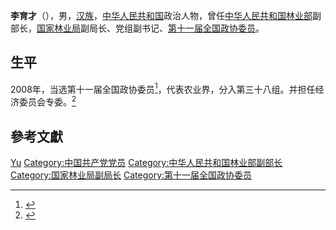 '''李育才'''（{{bd|1948年||}}），男，[[汉族|汉族]]，[[中华人民共和国|中华人民共和国]]政治人物，曾任[[中华人民共和国林业部|中华人民共和国林业部]]副部长，[[国家林业局|国家林业局]]副局长、党组副书记、[[第十一届全国政协委员|第十一届全国政协委员]]。

== 生平 ==
2008年，当选第十一届全国政协委员<ref>{{cite news|title=第十一届全国政协委员名单|url=http://www.indaa.com.cn/zt/2009qglh/zxzs/200903/t20090303_127573.html|accessdate=2013-04-09|newspaper=新华社北京1月25日电 中国人民政治协商会议第十一届全国委员会委员名单(共2237人，2008年1月25日政协第十届全国委员会常务委员会第二十次会议通过)|date=2008年1月25日|deadurl=yes|archiveurl=https://web.archive.org/web/20130928014403/http://www.indaa.com.cn/zt/2009qglh/zxzs/200903/t20090303_127573.html|archivedate=2013年9月28日|df=}}</ref>，代表农业界，分入第三十八组。并担任经济委员会专委。<ref>{{cite news|title=全国政协信息-李育才|url=http://www.cppcc.gov.cn/CMS/wylibary/showJcwyxtInfoWylibary.action?tabJcwyxt.guid=11W0013270&wytype=wjwy|accessdate=2013-04-11|newspaper=全国政协委员会|archive-date=2019-06-13|archive-url=https://web.archive.org/web/20190613072746/http://www.cppcc.gov.cn/CMS/wylibary/showJcwyxtInfoWylibary.action?tabJcwyxt.guid=11W0013270&wytype=wjwy|dead-url=no}}</ref>

== 參考文獻 ==
{{reflist}}

{{中国政治人物小作品}}

{{Authority control}}
{{DEFAULTSORT:Li李}}
[[Category:李姓|Yu]]
[[Category:中国共产党党员|Category:中国共产党党员]]
[[Category:中华人民共和国林业部副部长|Category:中华人民共和国林业部副部长]]
[[Category:国家林业局副局长|Category:国家林业局副局长]]
[[Category:第十一届全国政协委员|Category:第十一届全国政协委员]]